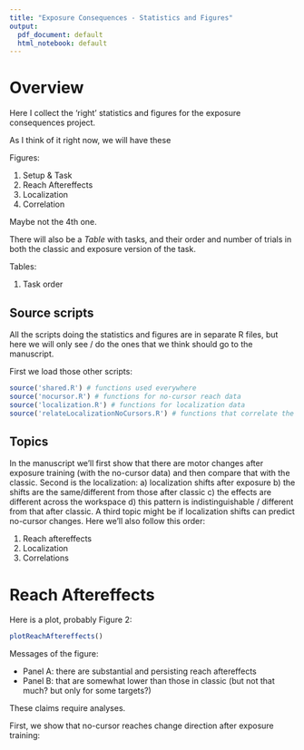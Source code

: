 ```yaml
---
title: "Exposure Consequences - Statistics and Figures"
output:
  pdf_document: default
  html_notebook: default
---
```


# Overview

Here I collect the 'right' statistics and figures for the exposure consequences project.

As I think of it right now, we will have these

Figures:

1. Setup & Task
2. Reach Aftereffects
3. Localization
4. Correlation 

Maybe not the 4th one.

There will also be a *Table* with tasks, and their order and number of trials in both the classic and exposure version of the task.

Tables:

1. Task order

## Source scripts

All the scripts doing the statistics and figures are in separate R files, but here we will only see / do the ones that we think should go to the manuscript.

First we load those other scripts:

```r
source('shared.R') # functions used everywhere
source('nocursor.R') # functions for no-cursor reach data
source('localization.R') # functions for localization data
source('relateLocalizationNoCursors.R') # functions that correlate the two kinds of data
```

## Topics

In the manuscript we'll first show that there are motor changes after exposure training (with the no-cursor data) and then compare that with the classic. Second is the localization: a) localization shifts after exposure b) the shifts are the same/different from those after classic c) the effects are different across the workspace d) this pattern is indistinguishable / different from that after classic. A third topic might be if localization shifts can predict no-cursor changes. Here we'll also follow this order:

1. Reach aftereffects
2. Localization
3. Correlations


# Reach Aftereffects

Here is a plot, probably Figure 2:

```r
plotReachAftereffects()
```

Messages of the figure:

- Panel A: there are substantial and persisting reach aftereffects
- Panel B: that are somewhat lower than those in classic (but not that much? but only for some targets?)

These claims require analyses.

First, we show that no-cursor reaches change direction after exposure training:



